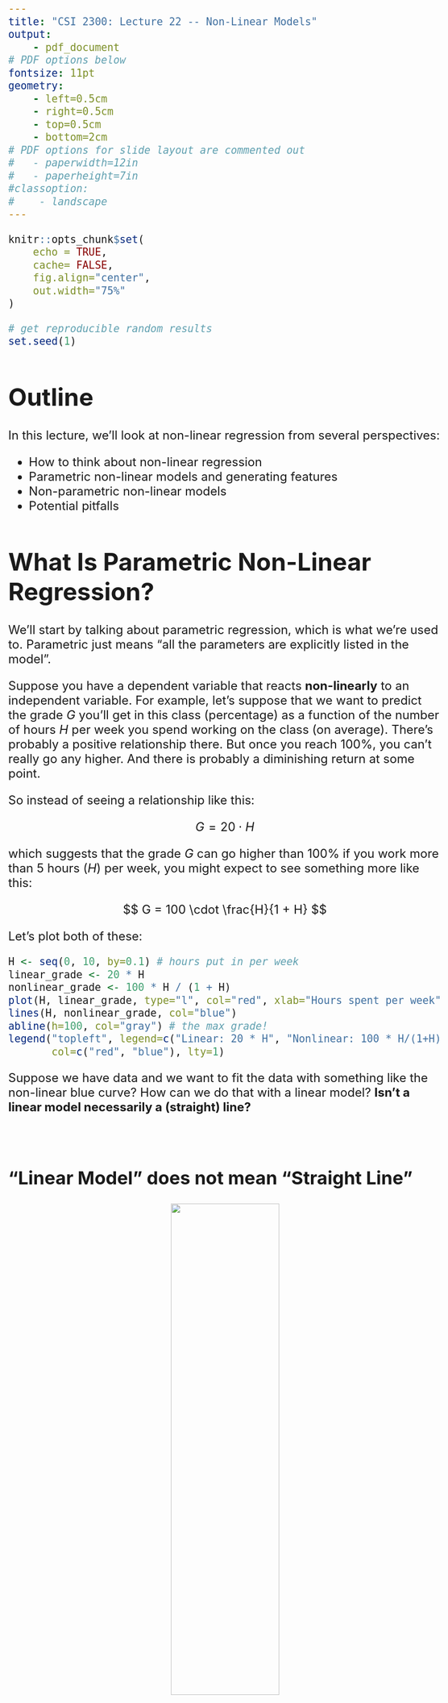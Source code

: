 ```yaml
---
title: "CSI 2300: Lecture 22 -- Non-Linear Models"
output:
    - pdf_document
# PDF options below
fontsize: 11pt
geometry:
    - left=0.5cm
    - right=0.5cm
    - top=0.5cm
    - bottom=2cm
# PDF options for slide layout are commented out
#   - paperwidth=12in
#   - paperheight=7in
#classoption:
#    - landscape
---
```


<!-- HTML style -->
<style>
    .main-container {
        /* widen the view */
        max-width: 1400px;
        margin-left: auto;
        margin-right: auto;
    }

    body {
        /* increase the font size */
        font-size: 150%;
    }
</style>

```r
knitr::opts_chunk$set(
    echo = TRUE,
    cache= FALSE,
    fig.align="center",
    out.width="75%"
)
```

```r
# get reproducible random results
set.seed(1)
```

# Outline

In this lecture, we'll look at non-linear regression from several perspectives:

- How to think about non-linear regression
- Parametric non-linear models and generating features
- Non-parametric non-linear models
- Potential pitfalls

# What Is Parametric Non-Linear Regression?

We'll start by talking about parametric regression, which is what we're used to.
Parametric just means "all the parameters are explicitly listed in the model". 

Suppose you have a dependent variable that reacts **non-linearly** to an
independent variable. For example, let's suppose that we want to predict the
grade $G$ you'll get in this class (percentage) as a function of the number of
hours $H$ per week you spend working on the class (on average). There's probably
a positive relationship there.  But once you reach 100%, you can't really go any
higher. And there is probably a diminishing return at some point.

So instead of seeing a relationship like this:

$$ G = 20 \cdot H$$

which suggests that the grade $G$ can go higher than 100% if you work more than
5 hours ($H$) per week, you might expect to see something more like this:

$$ G = 100 \cdot \frac{H}{1 + H} $$

Let's plot both of these:

```r
H <- seq(0, 10, by=0.1) # hours put in per week
linear_grade <- 20 * H
nonlinear_grade <- 100 * H / (1 + H)
plot(H, linear_grade, type="l", col="red", xlab="Hours spent per week", ylab="Grade")
lines(H, nonlinear_grade, col="blue")
abline(h=100, col="gray") # the max grade!
legend("topleft", legend=c("Linear: 20 * H", "Nonlinear: 100 * H/(1+H)"),
       col=c("red", "blue"), lty=1)
```

Suppose we have data and we want to fit the data with something like the
non-linear blue curve? How can we do that with a linear model? **Isn't a linear
model necessarily a (straight) line?**

\ 

## "Linear Model" does not mean "Straight Line"

<center>
![](fig/morpheus_lm.jpg){ width=50% }
</center>

\ 

Surprise! **We can use linear models to fit non-linear relationships
(formulae).** So, we already have most of the tools we need.

How is it possible to use a linear model to fit a non-linear formula? Doesn't
"linear" imply "straight line"? Well, not exactly, no!  We have to take a deeper
look at what is "linear" about a linear model. The thing we need to understand
is:

> **Linear models are linear with respect to their *coefficients*.**

That is, both of these are linear models:

$$y = a + b \cdot x + c \cdot z \qquad \qquad y = a + b \cdot x + c \cdot x^2$$

because each of the coefficients ($a$, $b$, $c$) are combined by simple addition
and multiplication with the variables ($x$, $z$), with none of the
coefficients being multiplied together. Note that the second one is a linear
model even though it involves $x^2$. Due to that $x^2$, when plotted as a
function of $x$, it has a curve that looks like this (for particular values of
$a$, $b$, and $c$):

```r
x <- seq(0, 5, by=0.1)
y <- 1 + 20 * x - 3 * x ^ 2
plot(x, y, type="l", main="y = 1 + 20x - 3x^2", lwd=3)
```

## Example: Fitting Non-Linear Data with a Linear Model

Let's generate some (synthetic) data and then use the `lm()` command to find the
coefficients that fit it.

```r
y_noisy <- y + rnorm(y) * 10
plot(x, y_noisy, xlab="x", ylab="y", main="Fitting a curve to noisy data with lm")

# Fit a curve of y ~ x + x^2 -- notice the I(x^2) (instead of just "x^2").
# Inside and outside of a formula, the "^" operator does different things.
# Outside of a formula, "^" means exponentiation. Inside, it means "interaction
# between variables" (which is not the same thing). So we use "I(x^2)" to say
# "we really mean exponentiation here" inside of a formula.
model_x2_x <- lm(y_noisy ~ x + I(x^2))

# leave out the "x" term, for demonstration (does not give a good fit)
model_x2_only <- lm(y_noisy ~ I(x^2))

# Here's another way to do it with the "poly" method (with "raw=T" to use
# "standard" polynomials). Note that it has the same coefficients as what we
# found above for model_x2_x.
model_poly <- lm(y_noisy ~ poly(x, 2, raw=T))

# plot the "true" curve and the curve found by lm
lines(x, y, col="black", lwd=3)
lines(x, predict(model_x2_only), col="red", lwd=3)
lines(x, predict(model_x2_x), col="green", lwd=3) # this curve doesn't show!
lines(x, predict(model_poly), col="blue", lwd=3) # it's covered by this curve.

print(coef(model_x2_x))
print(coef(model_poly))
print(coef(model_x2_only))
```

There are several things to note from this plot:

- The black curve (truth) iis pretty close to the blue curve fitted with
  `poly(...)`.
- The green curve fitted with `y ~ x + I(x^2)` is not visible because it's
  identical to the blue curve with `poly(...)`
- The red curve for `y ~ I(x^2)` is missing the `x` feature, making it less
  able to fit the data.

Also, note that we hand-picked a model (`y ~ x + I(x^2)`) that we *knew* would
fit our data well, because we know how the data were generated. In practice, we
have to pick our model carefully, and we usually don't know in advance what a
reasonable model might be.

\ 

> **But, wait... explain again why the lm looks like a curve and not a line?**

The function `lm()` really is fitting a "line" (actually a plane) in the space
that includes not only $x$, but **also $x^2$** (as a separate "variable").  But
because we are plotting with respect to only $x$, it looks in that space like a
curve.

So, to summarize: a linear model is linear in the *coefficients*, not
necessarily in the *original data space*. That is, the coefficients are never
multiplied with each other (e.g. $a \cdot b$), but the original variables could
be transformed (causing something that looks non-linear in the original
representation).

## Thinking about Non-Linearity

Consider these two plots, which have the same $y$ values but are plotted using
different $x$ values (original $x$, and $x^2$). What appears to be a curve in one
representation can be converted into a straight line when plotting $y$ relative
to $x^2$.

```r
par(mfrow=c(1, 2))
x <- seq(0, 5, by=0.5)
y <- x ^ 2
plot(x, y, type="l", lwd=3, ylab="y = x^2", main="original x scale gives a curve")
points(x, y)
plot(x ^ 2, y, col="red", type="l", lwd=3, ylab="y = x^2", main="x^2 scale gives a line")
points(x^2, y, col="red")
```

Thus, if we can fit the formula `y ~ x^2`, we have a chance to fit a straight
line in a different representation of the data, which appears to be a curve when
plotted in the original $x$ space. You may also notice that the points are
spread differently in the $x^2$ space.

\ 

## More Examples of Linear Models that Appear Non-Linear

```r
x <- seq(0, 5, by=0.1)
par(mfrow=c(2,2))
y <- x^3 - 8*x^2 + 16*x - 1
plot(x, y, type="l", main="a*x^3 - b*x^2 + c*x + d")
y <- 10 * sqrt(x) - 3*x
plot(x, y, type="l", main="a*x + b*sqrt(x) + c")
y <- 1 + exp(x)
plot(x, y, type="l", main="a*exp(x) + b")
sigmoid <- function(x) { exp(-x) / (1 + exp(-x)) }
y <- sigmoid(10 - 4 * x)
plot(x, y, type="l", main="a*sigmoid(x) + b")
```

Again, all of these are plotted with respect to $x$, which is why they look
non-linear. But if we had data, we could fit all of them with a linear model
using `lm()`. The coefficients that `lm()` would be fitting would be the $a$,
$b$, $c$, and $d$ terms. Note that *those* terms are not multiplied together
(hence, the model *is* linear in those terms, the coefficients).

\ 

## Feature Generation

**We call $x^2$, $\sqrt{x}$, and others like them "generated features" from the
original variable $x$.** Any feature that we generate from the original variable
is called a generated feature. We can generate as many as we like, such as
$x^3$, $x^{10}$, etc. We can even generate features that are **interactions**
between multiple different variables, such as $x_1^2x_3^4x_9$. But we'll see
later reasons to restrain ourselves (see: [Pitfalls](#pitfalls)).

\ 

## Limitations of Linear Models

The `lm()` solver **cannot** fit a model where the coefficients are *inside* a
(non-linear) function, e.g.

$$y = \exp(a + b \cdot x)$$

```r
x <- seq(0, 5, by=0.1)
# make an empty plot (type="n") to reserve space for the lines below
plot(x, x, type="n", ylab="y", main="y = exp(a + b * x) for various a, b")
b_vals <- c(1, 2)
colors <- c("red", "blue")
for (b in b_vals) {
    for (a in c(-3, -4, -5)) {
        lines(x, exp(a + b * x), col=colors[b])
    }
}
legend("topleft", legend=paste("b = ", b_vals), col=colors, lty=1)
```

Here, both $a$ and $b$ are coefficients that control the shape and location the
curve ($a$ controls the location along $x$, $b$ controls the steepness). But $y$
is *not* a linear function of those two coefficients. So while we could still
fit this function to data, we could not do so directly with `lm()`. When faced
with a problem like this, we either have to:

- **Change the representation** using a transformation of the model (and the
  dataset). For example, taking the log of both sides gives 
  $\log(y) = a + b \cdot x$. Now this is a linear model (in the coefficients),
  and we can fit it with `lm()`. However, keep in mind now that the predictions
  are for $\log(y)$, not for $y$.
- When we cannot convert the model into something that `lm()` can directly
  solve, **we would need to use a non-linear solver**. That's beyond the scope of
  this lecture, but it's possible (and often more computationally costly).

## Summary of Parametric Non-Linear Curve Fitting

You can use `lm()` to fit a curve to your data. All you need to do is decide on
the features you want to generate:

- Polynomial -- e.g. $x^3$
- Exponential
- Logarithmic -- we've already seen this several times
- Cosine / Sine (good for cyclic data)
- Sigmoid -- good for bounding variables that have a large range

But you have to be careful to choose only features that make sense. Again, see
[Pitfalls](#pitfalls).

----

\ 

# Non-Parametric Methods

Everything we've discussed above uses a type of model (or formula) known as
*parametric* -- which simply means that we are fitting a fixed number of
parameters (aka coefficients). For example, in the formula $y = a\cdot x^2 + b
\cdot x + c$, there are three parameters: $a$, $b$, and $c$.

A different and more flexible type of model is known as *non-parametric* --
there is no explicit single model -- and no fixed set of parameters
(coefficients) we are trying to fit. Instead, the model is predicted from the
data that is "close to" the independent variables.

A simple way to think about a non-parametric model is that it does something
like this: to make a prediction for independent value $x$, it finds the
observations that are most similar to $x$, and computes an average of their
associated dependent values. We get different methods for non-parametric models
depending on:

- how we define "similarity" between observations
- how far we extend our search for similar observations
- how we compute the average of the dependent value
- how we weight the similar observations

Here's a picture of how this works:

```r
x <- seq(0, 5, by=0.1)
y <- 3 * (x - 2) ^ 2 + 4 + rnorm(x) * 2

localPredict <- function(xx, width) {
    left <- xx - width / 2
    right <- xx + width / 2
    abline(v=left, col="red")
    abline(v=right, col="red")
    abline(v=xx, col="blue", lwd=2)
    local_points <- which(x >= left & x <= right)
    local_fit <- lm(y[local_points] ~ x[local_points])
    points(x[local_points], y[local_points], col="red", pch=19)
    abline(local_fit, lwd=3)
}

plot(x, y)
localPredict(4, 0.5)
localPredict(1, 1)
```

In this plot, to make a prediction at the vertical blue line, we might take a
"window" of observations that are within a some distance on either side (red
vertical lines). Then fit a straight line to just those observations. That line
is locally-useful, but not globally. So to make a prediction at any $x$, we must
do this procedure again. The plot shows the procedure for two different $x$, and
two different widths.

A full discussion of these issues is beyond the scope of this lecture. But a key
way to think about the difference between parametric and non-parametric models
is this: after you fit a parametric model, you can throw away your data, and
still make predictions. But with a non-parametric model, you must keep your data
in order to make predictions.

## Non-Parametric Fitting in R

There are many non-parametric approaches. Here are three that you can use in R:

- `loess(y ~ x)` -- "Local Polynomial Regression Fitting"
    - Uses formula notation.
    - Returns a model.
    - Get fitted values with `predict(model)`.
    - Suitable for multiple independent variables (multivariate).
- `lowess(x, y)` -- "Locally Weighted Polynomial Regression"
    - Does not use formula notation.
    - Returns pair of lists of fitted points (not a model).
    - Only for one independent variable (univariate).
- `sreg(x, y)` -- "Cubic Smoothing Spline Regression"
    - In the `fields` library.
    - Does not use formula notation.
    - Returns a model.
    - Get fitted values with `predict(model)`.
    - Only for one independent variable (univariate).

## Examples of (Parametric and) Non-Parametric Fitting

```r
suppressMessages(library(fields))
data("WorldBankCO2")
x <- log(WorldBankCO2[,"GDP.cap"])
y <- log(WorldBankCO2[,"CO2.cap"])

# function for finding R^2 from two vectors of observations and predictions
rsquared <- function(y, p) {
  # y: observations
  # p: predictions
  ssr <- sum((y - p) ^ 2)
  sst <- sum((y - mean(y)) ^ 2)
  1 - ssr / sst
}

# the x values are not in sorted order
o <- order(x)
plot(x, y, xlab="GDP per capita", ylab="CO2 per capita")
rsquared_vals <- NULL

###########################
# PARAMETRIC MODELS
lin_model <- lm(y ~ x)
rsquared_vals["linear"] <- summary(lin_model)$r.squared
abline(lin_model, col="red", lwd=3)

cubic_model <- lm(y ~ poly(x, 3, raw=T))
rsquared_vals["cubic"] <- summary(cubic_model)$r.squared
lines(x[o], predict(cubic_model)[o], col="purple", lwd=3)

###########################
# NON-PARAMETRIC MODELS

# Use the lowess smoother -- which produces a sequence of predictions, one for
# each observation
lowess_fitted <- lowess(x, y)
rsquared_vals["lowess"] <- rsquared(y[o], lowess_fitted$y)
lines(lowess_fitted, col="blue", lwd=3)

# use the loess smoother -- which produces a model which we can use to make
# predictions
loess_model <- loess(y ~ x)
p <- predict(loess_model)
rsquared_vals["loess"] <- rsquared(y, p)
lines(x[o], p[o], col="green", lwd=3)

# use the sreg smoother (from the fields package Doug wrote)
sreg_model <- sreg(x, y)
p <- predict(sreg_model)
rsquared_vals["sreg"] <- rsquared(y, p)
lines(x[o], p[o], col="black", lwd=3)

legend("topleft", 
       legend=c("Linear", "Cubic", "Lowess", "Loess", "Sreg"),
       col=c("red", "purple", "blue", "green", "black"),
       lty=1, lwd=3)

rsquared_vals
```

These curves all appear "reasonable", though they certainly differ. The
differences in the non-parametric models come from how each of them
answers the questions mentioned above: what observations are considered "near"
an observation that we're trying to make a prediction for; how the local fitting
and weighting is done, etc.

----

\

# Pitfalls

When using non-linear methods, as with any flexible model, the danger is always
**overfitting**. Overfitting is when we fit the data more than is warranted. You
can think of it as "memorizing" the data used to fit the model, without the
ability to generalize.

This is easy to see in both parametric and non-parametric methods. In parametric
methods, we might overfit by generating too many polynomial features. In
non-parametric methods, we might use too small of a neighborhood for finding
"similar" observations. Either way, we get a model which can fit many/most of
the observations exactly -- leading to an $R^2$ near 1. That sounds great...
until we look at the fit!

```r
plot(x, y, xlab="GDP per capita", ylab="CO2 per capita")
rsquared_vals <- NULL

# this is a degree-50 polynomial, which is vastly, vastly more complicated than
# this data warrant (or probably most any dataset you'll ever encounter)
overfit_poly <- lm(y ~ poly(x, 50, raw=T))
rsquared_vals["overfit poly"] <- summary(overfit_poly)$r.squared
lines(x[o], predict(overfit_poly)[o], col="purple", lwd=3)

# the "span=0.1" makes this overfit -- each prediction only looks at a small
# nearby neighborhood
overfit_loess <- loess(y ~ x, span=0.1)
p <- predict(overfit_loess)
rsquared_vals["overfit loess"] <- rsquared(y, p)
lines(x[o], p[o], col="green", lwd=3)

rsquared_vals
```

The $R^2$ values are higher than what we saw before. But that
is *not* an indication that these are better models! Look at them!


## Overcoming Overfitting

We could combine techniques from our previous lecture on variable selection to
choose a model that is simple enough but still predictive. Here's one way we
could do that with parametric models (similar ideas also apply to non-parametric
models):

- Generate a lot of features, including non-linear features.
- Fit a penalized regression model using LASSO, which should remove all but the
  most relevant features.

```r
suppressMessages(library(glmnet))

# Construct a matrix with columns for a polynomial up to order 10.  We're not
# using "raw=T" this time; instead, we are using "orthogonal" polynomials which
# tend to perform better.
X <- poly(x, 10)

lasso_fit <- cv.glmnet(X, y)
full_fit <- lm(y ~ X)
coef(lasso_fit)
coef(full_fit)

# plot the results
lasso_p <- predict(lasso_fit, X)
full_p <- predict(full_fit)
plot(x, y, xlab="GDP per capita", ylab="CO2 per capita")
lines(x[o], lasso_p[o], col="red", lwd=3)
lines(x[o], full_p[o], col="blue", lwd=3)

rsquared_vals <- c("lasso" = rsquared(y, lasso_p),
                   "full" = rsquared(y, full_p))
rsquared_vals
```

LASSO removed many of the non-linear components, leaving us with a simpler
model.  The $R^2$ for the more complicated model is better than for the LASSO
model, but the LASSO model is much simpler. And the more complicated model
appears to be too complex. 

```r
# look at how the coefficients change with the value of (log) lambda
plot(lasso_fit$glmnet.fit, xvar="lambda", label=TRUE)
```
